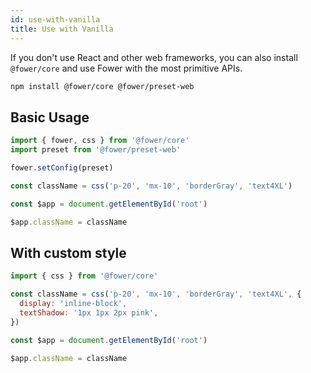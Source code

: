 ```yaml
---
id: use-with-vanilla
title: Use with Vanilla
---
```


If you don't use React and other web frameworks, you can also install `@fower/core` and use Fower with the most primitive APIs.

```bash npm2yarn
npm install @fower/core @fower/preset-web
```

## Basic Usage

```jsx
import { fower, css } from '@fower/core'
import preset from '@fower/preset-web'

fower.setConfig(preset)

const className = css('p-20', 'mx-10', 'borderGray', 'text4XL')

const $app = document.getElementById('root')

$app.className = className
```

## With custom style

```jsx
import { css } from '@fower/core'

const className = css('p-20', 'mx-10', 'borderGray', 'text4XL', {
  display: 'inline-block',
  textShadow: '1px 1px 2px pink',
})

const $app = document.getElementById('root')

$app.className = className
```
